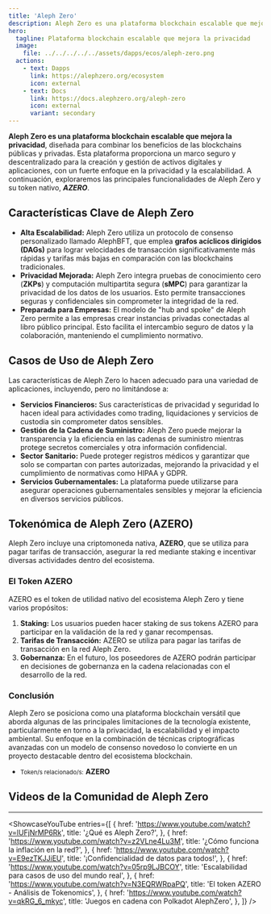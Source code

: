 ```yaml
---
title: 'Aleph Zero'
description: Aleph Zero es una plataforma blockchain escalable que mejora la privacidad y busca combinar los beneficios de las blockchains públicas y privadas.
hero:
  tagline: Plataforma blockchain escalable que mejora la privacidad
  image: 
    file: ../../../../../assets/dapps/ecos/aleph-zero.png
  actions:
    - text: Dapps
      link: https://alephzero.org/ecosystem
      icon: external
    - text: Docs
      link: https://docs.alephzero.org/aleph-zero
      icon: external
      variant: secondary
---
```



**Aleph Zero es una plataforma blockchain escalable que mejora la privacidad**, diseñada para combinar los beneficios de las blockchains públicas y privadas. Esta plataforma proporciona un marco seguro y descentralizado para la creación y gestión de activos digitales y aplicaciones, con un fuerte enfoque en la privacidad y la escalabilidad. A continuación, exploraremos las principales funcionalidades de Aleph Zero y su token nativo, ***AZERO***.

## Características Clave de Aleph Zero
- **Alta Escalabilidad:** Aleph Zero utiliza un protocolo de consenso personalizado llamado AlephBFT, que emplea **grafos acíclicos dirigidos (DAGs)** para lograr velocidades de transacción significativamente más rápidas y tarifas más bajas en comparación con las blockchains tradicionales.
- **Privacidad Mejorada:** Aleph Zero integra pruebas de conocimiento cero (**ZKPs**) y computación multipartita segura (**sMPC**) para garantizar la privacidad de los datos de los usuarios. Esto permite transacciones seguras y confidenciales sin comprometer la integridad de la red.
- **Preparada para Empresas:** El modelo de "hub and spoke" de Aleph Zero permite a las empresas crear instancias privadas conectadas al libro público principal. Esto facilita el intercambio seguro de datos y la colaboración, manteniendo el cumplimiento normativo.

## Casos de Uso de Aleph Zero
Las características de Aleph Zero lo hacen adecuado para una variedad de aplicaciones, incluyendo, pero no limitándose a:
- **Servicios Financieros:** Sus características de privacidad y seguridad lo hacen ideal para actividades como trading, liquidaciones y servicios de custodia sin comprometer datos sensibles.
- **Gestión de la Cadena de Suministro:** Aleph Zero puede mejorar la transparencia y la eficiencia en las cadenas de suministro mientras protege secretos comerciales y otra información confidencial.
- **Sector Sanitario:** Puede proteger registros médicos y garantizar que solo se compartan con partes autorizadas, mejorando la privacidad y el cumplimiento de normativas como HIPAA y GDPR.
- **Servicios Gubernamentales:** La plataforma puede utilizarse para asegurar operaciones gubernamentales sensibles y mejorar la eficiencia en diversos servicios públicos.

## Tokenómica de Aleph Zero (AZERO)
Aleph Zero incluye una criptomoneda nativa, **AZERO**, que se utiliza para pagar tarifas de transacción, asegurar la red mediante staking e incentivar diversas actividades dentro del ecosistema.

### El Token AZERO
AZERO es el token de utilidad nativo del ecosistema Aleph Zero y tiene varios propósitos:
1. **Staking:** Los usuarios pueden hacer staking de sus tokens AZERO para participar en la validación de la red y ganar recompensas.
2. **Tarifas de Transacción:** AZERO se utiliza para pagar las tarifas de transacción en la red Aleph Zero.
3. **Gobernanza:** En el futuro, los poseedores de AZERO podrán participar en decisiones de gobernanza en la cadena relacionadas con el desarrollo de la red.

### Conclusión
Aleph Zero se posiciona como una plataforma blockchain versátil que aborda algunas de las principales limitaciones de la tecnología existente, particularmente en torno a la privacidad, la escalabilidad y el impacto ambiental. Su enfoque en la combinación de técnicas criptográficas avanzadas con un modelo de consenso novedoso lo convierte en un proyecto destacable dentro del ecosistema blockchain.
- <small>Token/s relacionado/s:</small> **AZERO**

## Videos de la Comunidad de Aleph Zero
------------
<ShowcaseYouTube
  entries={[
        {
    href: 'https://www.youtube.com/watch?v=lUFjNrMP6Rk',
      title: '¿Qué es Aleph Zero?',
    },
        {
    href: 'https://www.youtube.com/watch?v=z2VLne4Lu3M',
      title: '¿Cómo funciona la inflación en la red?',
    },
    {
    href: 'https://www.youtube.com/watch?v=E9ezTKJJiEU',
      title: '¡Confidencialidad de datos para todos!',
    },
        {
    href: 'https://www.youtube.com/watch?v=05rp9LJBCOY',
      title: 'Escalabilidad para casos de uso del mundo real',
    },
         {
    href: 'https://www.youtube.com/watch?v=N3EQRWRpaPQ',
      title: 'El token AZERO - Análisis de Tokenomics',
    },
            {
    href: 'https://www.youtube.com/watch?v=qkRG_6_mkyc',
      title: 'Juegos en cadena con Polkadot AlephZero',
    },
  ]} />
